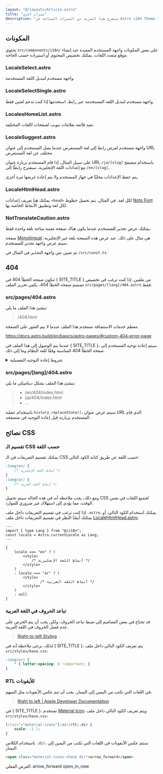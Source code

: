 ```yaml
---
layout: "@/layouts/Article.astro"
title: "ميزات أخرى"
description: "سنشرح هنا المزيد من الميزات المتاحة في Astro i18n Theme."
---
```


<PageHeadline title={frontmatter.title} />



## المكونات

تحتوي `src/components/i18n/` على بعض المكونات واجهة المستخدم المفيدة عند إنشاء موقع متعدد اللغات. يمكنك تخصيص المحتوى أو استيراده حسب الحاجة.

### LocaleSelect.astro
واجهة مستخدم لتبديل اللغة المستخدمة.

### LocaleSelectSingle.astro
واجهة مستخدم لتبديل اللغة المستخدمة عبر رابط. استخدمها إذا كنت تدعم لغتين فقط.

### LocalesHomeList.astro
تعيد قائمة بعلامات تبويب لصفحات اللغات المختلفة.

### LocaleSuggest.astro
واجهة مستخدم لعرض رابط إلى لغة المستعرض عندما يصل المستخدم إلى عنوان URL مختلف عن لغة المستعرض.

على سبيل المثال، إذا قام المستخدم بزيارة عنوان URL `/ja/[slug]` باستخدام متصفح مع إعدادات اللغة الإنجليزية، سيقترح رابطًا إلى `/en/[slug]`.

يتم حفظ الإعدادات محليًا في جهاز المستخدم ولا يتم إعادة عرضها مرة أخرى.

### LocaleHtmlHead.astro
يمكنك هنا تعريف إعدادات `<head>` لكل لغة. في المثال، يتم تحميل خطوط [Noto Font](https://fonts.google.com/noto/) لكل لغة وتطبيق الأنماط الخاصة بها.

### NotTranslateCaution.astro
يمكنك عرض تحذير للمستخدم عندما يكون هناك صفحة معينة متاحة بلغة واحدة فقط.

صفحة [Monolingual](/monolingual/) هي مثال على ذلك. عند عرض هذه الصفحة بلغة غير الإنجليزية، سيتم عرض واجهة تحذير للمستخدم.

تم تعيين نص واجهة التحذير في المثال في `/src/const.ts`.

## 404

تتكون صفحة الخطأ 404 في { SITE_TITLE } من ملفين. إذا كنت ترغب في تخصيص تصميم صفحة الخطأ 404، يكفي تحرير الملف `src/pages/[lang]/404.astro` فقط.

### src/pages/404.astro

ينشئ هذا الملف ما يلي:

> /404.html

معظم خدمات الاستضافة تستخدم هذا الملف عندما لا يتم العثور على الصفحة.

https://docs.astro.build/en/basics/astro-pages/#custom-404-error-page

عندما يتم الوصول إلى هذا الملف في { SITE_TITLE }، سيتم إعادة توجيه المستخدم إلى صفحة الخطأ 404 المناسبة وفقًا للغة النظام وما إلى ذلك.

<details>
    <summary>شروط إعادة التوجيه التفصيلية</summary>
    سيتم إجراء إعادة التوجيه وفقًا للشروط التالية. يرجى الاطلاع على [الشيفرة المصدرية](https://github.com/yacosta738/astro-cms/blob/main/src/pages/404.astro#L25) لمزيد من التفاصيل.

    1. إذا كان عنوان URL يحتوي على `lang` مثل `/ja/...`
    2. إذا كان `localStorage.selectedLang` يحتوي على `lang`
        * يتم حفظ `localStorage.selectedLang` عندما يقوم المستخدم بتحديد اللغة في واجهة المستخدم.
    3. إذا كانت صفحة الرابط الأصلية تحتوي على `lang` مثل `/ja/...`
</details>

### src/pages/[lang]/404.astro

ينشئ هذا الملف بشكل ديناميكي ما يلي:

> * /en/404/index.html
> * /ja/404/index.html
> * ...

باستخدام عملية `history.replaceState()`، سيتم عرض عنوان URL الذي قام المستخدم بزيارته قبل إعادة التوجيه في متصفحه.


## نصائح CSS

### تقسيم الـ CSS حسب اللغة

يمكنك تقسيم التعريفات في الـ CSS حسب اللغة عن طريق كتابة الكود التالي:

```css
:lang(en) {
    /* أنماط اللغة الإنجليزية */
}
:lang(ar) {
    /* أنماط اللغة العربية */
}
```

ومع ذلك، يجب ملاحظة أنه في هذه الحالة سيتم تحميل CSS لجميع اللغات في نفس الوقت، مما يؤدي إلى استهلاك غير ضروري للموارد.

إذا كنت ترغب في تقسيم التعريفات داخل ملف `.astro`، يمكنك استخدام الكود التالي، أو يمكنك أيضًا النظر في تقسيم التعريفات داخل ملف [LocaleHtmlHead.astro](#localehtmlheadastro).

```astro
---
import { type Lang } from "@/i18n";
const locale = Astro.currentLocale as Lang;
---

{
    locale === "en" ? (
        <style>
            /* أنماط اللغة الإنجليزية */
        </style>
    )
    : locale === "ar" ? (
        <style>
                /* أنماط اللغة العربية */
        </style>
    )
    : null
}
```


### تباعد الحروف في اللغة العربية

قد تحتاج في بعض التصاميم إلى ضبط تباعد الحروف، ولكن يجب أن يتم الحرص على عدم فصل الحروف في اللغة العربية.

> [Right-to-left Styling](https://rtlstyling.com/posts/rtl-styling#1.-letter-spacing)

لذلك، يرجى ملاحظة أنه في { SITE_TITLE }، يتم تعريف الكود التالي داخل ملف `src/styles/base.css`:

```css
:lang(ar) {
    * { letter-spacing: 0 !important; }
}
```


### RTL للأيقونات

في اللغات التي تكتب من اليمين إلى اليسار، يجب أن تتم عكس الأيقونات مثل السهم.

> [Right to left | Apple Developer Documentation](https://developer.apple.com/design/human-interface-guidelines/right-to-left#Interface-icons)

في { SITE_TITLE }، نستخدم [Material Icon](https://fonts.google.com/icons)، ويتم تعريف الكود التالي داخل ملف `src/styles/base.css`:

```css
[class^="material-icons"]:dir(rtl).dir {
    scale: -1 1;
}
```

باستخدام الكلاس `.dir`، ستتم عكس الأيقونات في اللغات التي تكتب من اليمين إلى اليسار.

```html
<span class="material-icons-sharp dir">arrow_forward</span>
```

العرض الفعلي:
<span class="material-icons-sharp dir">arrow_forward</span>
<span class="material-icons-sharp dir">open_in_new</span>
